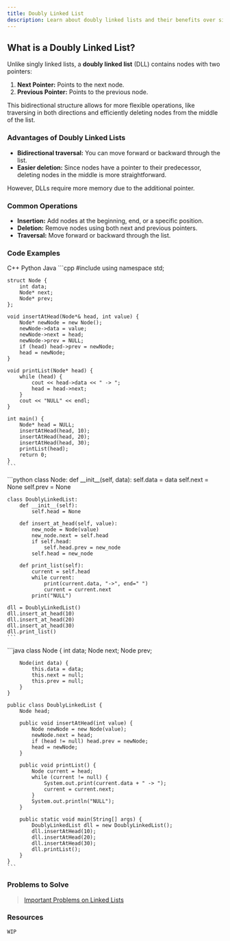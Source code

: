 ```yaml
---
title: Doubly Linked List
description: Learn about doubly linked lists and their benefits over singly linked lists.
---
```


## What is a Doubly Linked List?

Unlike singly linked lists, a **doubly linked list** (DLL) contains nodes with two pointers:  
1. **Next Pointer:** Points to the next node.  
2. **Previous Pointer:** Points to the previous node.  

This bidirectional structure allows for more flexible operations, like traversing in both directions and efficiently deleting nodes from the middle of the list.  


### Advantages of Doubly Linked Lists  

- **Bidirectional traversal:** You can move forward or backward through the list.  
- **Easier deletion:** Since nodes have a pointer to their predecessor, deleting nodes in the middle is more straightforward.  

However, DLLs require more memory due to the additional pointer.  


### Common Operations  

- **Insertion:** Add nodes at the beginning, end, or a specific position.  
- **Deletion:** Remove nodes using both next and previous pointers.  
- **Traversal:** Move forward or backward through the list.  


### Code Examples  

<Tabs defaultValue="python" className="pt-5 pb-1">
  <TabsList>
    <TabsTrigger value="cpp">C++</TabsTrigger>
    <TabsTrigger value="python">Python</TabsTrigger>
    <TabsTrigger value="java">Java</TabsTrigger>
  </TabsList>

  <TabsContent value="cpp">
    ```cpp
    #include <iostream>
    using namespace std;

    struct Node {
        int data;
        Node* next;
        Node* prev;
    };

    void insertAtHead(Node*& head, int value) {
        Node* newNode = new Node();
        newNode->data = value;
        newNode->next = head;
        newNode->prev = NULL;
        if (head) head->prev = newNode;
        head = newNode;
    }

    void printList(Node* head) {
        while (head) {
            cout << head->data << " -> ";
            head = head->next;
        }
        cout << "NULL" << endl;
    }

    int main() {
        Node* head = NULL;
        insertAtHead(head, 10);
        insertAtHead(head, 20);
        insertAtHead(head, 30);
        printList(head);
        return 0;
    }
    ```
  </TabsContent>

  <TabsContent value="python">
    ```python
    class Node:
        def __init__(self, data):  
            self.data = data  
            self.next = None  
            self.prev = None  

    class DoublyLinkedList:  
        def __init__(self):  
            self.head = None  

        def insert_at_head(self, value):  
            new_node = Node(value)  
            new_node.next = self.head  
            if self.head:  
                self.head.prev = new_node  
            self.head = new_node  

        def print_list(self):  
            current = self.head  
            while current:  
                print(current.data, "->", end=" ")  
                current = current.next  
            print("NULL")  

    dll = DoublyLinkedList()  
    dll.insert_at_head(10)  
    dll.insert_at_head(20)  
    dll.insert_at_head(30)  
    dll.print_list()  
    ```  
  </TabsContent>  

  <TabsContent value="java">  
    ```java  
    class Node {  
        int data;  
        Node next;  
        Node prev;  

        Node(int data) {  
            this.data = data;  
            this.next = null;  
            this.prev = null;  
        }  
    }  

    public class DoublyLinkedList {  
        Node head;  

        public void insertAtHead(int value) {  
            Node newNode = new Node(value);  
            newNode.next = head;  
            if (head != null) head.prev = newNode;  
            head = newNode;  
        }  

        public void printList() {  
            Node current = head;  
            while (current != null) {  
                System.out.print(current.data + " -> ");  
                current = current.next;  
            }  
            System.out.println("NULL");  
        }  

        public static void main(String[] args) {  
            DoublyLinkedList dll = new DoublyLinkedList();  
            dll.insertAtHead(10);  
            dll.insertAtHead(20);  
            dll.insertAtHead(30);  
            dll.printList();  
        }  
    }  
    ```  
  </TabsContent>  
</Tabs>  

### Problems to Solve

> [Important Problems on Linked Lists](https://leetcode.com/problem-list/aknlxwm2/)

### Resources

`WIP`